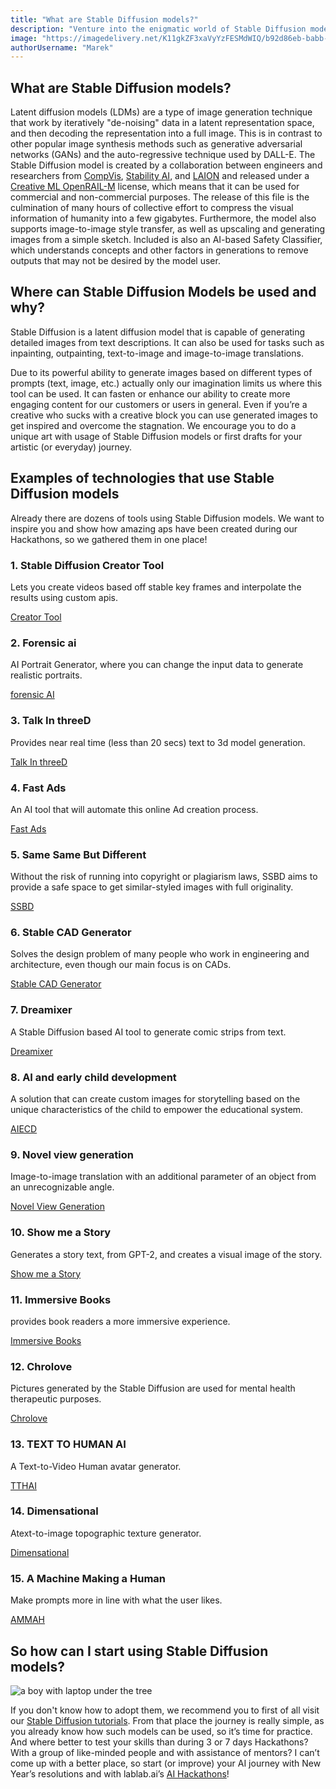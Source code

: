 ```yaml
---
title: "What are Stable Diffusion models?"
description: "Venture into the enigmatic world of Stable Diffusion models, uncovering their intricacies, versatile applications, and the compelling reasons to adopt them in your projects!"
image: "https://imagedelivery.net/K11gkZF3xaVyYzFESMdWIQ/b92d86eb-babb-4f4a-4932-8ca4929b4a00/full"
authorUsername: "Marek"
---
```


## What are Stable Diffusion models?

Latent diffusion models (LDMs) are a type of image generation technique that work by iteratively "de-noising" data in a latent representation space, and then decoding the representation into a full image. This is in contrast to other popular image synthesis methods such as generative adversarial networks (GANs) and the auto-regressive technique used by DALL-E. The Stable Diffusion model is created by a collaboration between engineers and researchers from [CompVis](https://huggingface.co/CompVis), [Stability AI](https://stability.ai/), and [LAION](https://laion.ai/) and released under a [Creative ML OpenRAIL-M](https://huggingface.co/spaces/CompVis/stable-diffusion-license) license, which means that it can be used for commercial and non-commercial purposes. The release of this file is the culmination of many hours of collective effort to compress the visual information of humanity into a few gigabytes. Furthermore, the model also supports image-to-image style transfer, as well as upscaling and generating images from a simple sketch. Included is also an AI-based Safety Classifier, which understands concepts and other factors in generations to remove outputs that may not be desired by the model user.

## Where can Stable Diffusion Models be used and why?

Stable Diffusion is a latent diffusion model that is capable of generating detailed images from text descriptions. It can also be used for tasks such as inpainting, outpainting, text-to-image and image-to-image translations.

Due to its powerful ability to generate images based on different types of prompts (text, image, etc.) actually only our imagination limits us where this tool can be used. It can fasten or enhance our ability to create more engaging content for our customers or users in general. Even if you’re a creative who sucks with a creative block you can use generated images to get inspired and overcome the stagnation. We encourage you to do a unique art with usage of Stable Diffusion models or first drafts for your artistic (or everyday) journey.

## Examples of technologies that use Stable Diffusion models

Already there are dozens of tools using Stable Diffusion models. We want to inspire you and show how amazing aps have been created during our Hackathons, so we gathered them in one place!

### 1. Stable Diffusion Creator Tool
Lets you create videos based off stable key frames and interpolate the results using custom apis.

[Creator Tool](https://lablab.ai/event/stable-diffusion-hackathon/Fast%20Path/Stable%20Diffusion%20Creator%20Tool)
### 2. Forensic ai
AI Portrait Generator, where you can change the input data to generate realistic portraits.

[forensic AI](https://lablab.ai/event/stable-diffusion-hackathon/SD4FUN/forensic%20ai)
### 3. Talk In threeD
Provides near real time (less than 20 secs) text to 3d model generation.

[Talk In threeD](https://lablab.ai/event/stable-diffusion-hackathon/Metaverse-Streamer/Talk%20In%20threeD)
### 4. Fast Ads
An AI tool that will automate this online Ad creation process.

[Fast Ads](https://lablab.ai/event/stable-diffusion-hackathon/Advert-AI/Fast%20Ads)
### 5. Same Same But Different
Without the risk of running into copyright or plagiarism laws, SSBD aims to provide a safe space to get similar-styled images with full originality.

[SSBD](https://lablab.ai/event/stable-diffusion-hackathon/DDC/Same%20Same%20But%20Different)
### 6. Stable CAD Generator
Solves the design problem of many people who work in engineering and architecture, even though our main focus is on CADs.

[Stable CAD Generator](https://lablab.ai/event/stable-diffusion-hackathon/Chuck%20Norris/Stable%20CAD%20Generator)

### 7. Dreamixer
A Stable Diffusion based AI tool to generate comic strips from text.

[Dreamixer](https://lablab.ai/event/stable-diffusion-hackathon/Morpheus/Dreamixer)
### 8. AI and early child development
A solution that can create custom images for storytelling based on the unique characteristics of the child to empower the educational system.

[AIECD](https://lablab.ai/event/stable-diffusion-hackathon/Xena/AI%20and%20early%20child%20development)
### 9. Novel view generation
Image-to-image translation with an additional parameter of an object from an unrecognizable angle.

[Novel View Generation](https://lablab.ai/event/stable-diffusion-hackathon/Aqua%20learning/Novel%20view%20generation)
### 10. Show me a Story
Generates a story text, from GPT-2, and creates a visual image of the story.

[Show me a Story](https://lablab.ai/event/stable-diffusion-hackathon/AI4Lokal/Show%20me%20a%20Story)
### 11. Immersive Books
provides book readers a more immersive experience.

[Immersive Books](https://lablab.ai/event/stable-diffusion-hackathon/The%20Prompt%20Engineers/Immersive%20Books)
### 12. Chrolove
Pictures generated by the Stable Diffusion are used for mental health therapeutic purposes.

[Chrolove](https://lablab.ai/event/stable-diffusion-hackathon/Accelerate%20Mental%20Health%20Engineering/Chrolove)

### 13. TEXT TO HUMAN AI
A Text-to-Video Human avatar generator.

[TTHAI](https://lablab.ai/event/stable-diffusion-hackathon/VISIO/TEXT%20TO%20HUMAN%20AI)
### 14. Dimensational
Atext-to-image topographic texture generator.

[Dimensational](https://lablab.ai/event/stable-diffusion-hackathon/Dimensational/Dimensational)
### 15. A Machine Making a Human
Make prompts more in line with what the user likes.

[AMMAH](https://lablab.ai/event/stable-diffusion-hackathon/Team%20Get%20It%20Done/A%20machine%20making%20a%20human)

## So how can I start using Stable Diffusion models?

<Img src="https://imagedelivery.net/K11gkZF3xaVyYzFESMdWIQ/f51e5c22-d375-4941-632a-dfa5942b3f00/full" alt="a boy with laptop under the tree" />

If you don't know how to adopt them, we recommend you to first of all visit our [Stable Diffusion tutorials](https://lablab.ai/tech/stable-diffusion). From that place the journey is really simple, as you already know how such models can be used, so it’s time for practice. And where better to test your skills than during 3 or 7 days Hackathons? With a group of like-minded people and with assistance of mentors? I can’t come up with a better place, so start (or improve) your AI journey with New Year’s resolutions and with lablab.ai’s [AI Hackathons](https://lablab.ai/event)!
